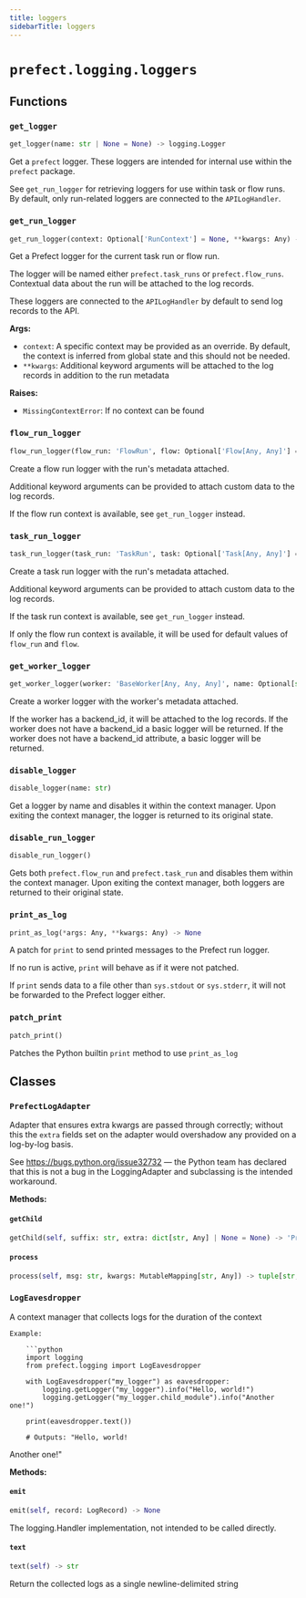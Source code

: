 ```yaml
---
title: loggers
sidebarTitle: loggers
---
```


# `prefect.logging.loggers`

## Functions

### `get_logger` <sup><a href="https://github.com/prefecthq/prefect/blob/main/src/prefect/logging/loggers.py#L65" target="_blank"><Icon icon="github" style="width: 14px; height: 14px;" /></a></sup>

```python
get_logger(name: str | None = None) -> logging.Logger
```


Get a `prefect` logger. These loggers are intended for internal use within the
`prefect` package.

See `get_run_logger` for retrieving loggers for use within task or flow runs.
By default, only run-related loggers are connected to the `APILogHandler`.


### `get_run_logger` <sup><a href="https://github.com/prefecthq/prefect/blob/main/src/prefect/logging/loggers.py#L94" target="_blank"><Icon icon="github" style="width: 14px; height: 14px;" /></a></sup>

```python
get_run_logger(context: Optional['RunContext'] = None, **kwargs: Any) -> Union[logging.Logger, LoggingAdapter]
```


Get a Prefect logger for the current task run or flow run.

The logger will be named either `prefect.task_runs` or `prefect.flow_runs`.
Contextual data about the run will be attached to the log records.

These loggers are connected to the `APILogHandler` by default to send log records to
the API.

**Args:**
- `context`: A specific context may be provided as an override. By default, the
context is inferred from global state and this should not be needed.
- `**kwargs`: Additional keyword arguments will be attached to the log records in
addition to the run metadata

**Raises:**
- `MissingContextError`: If no context can be found


### `flow_run_logger` <sup><a href="https://github.com/prefecthq/prefect/blob/main/src/prefect/logging/loggers.py#L166" target="_blank"><Icon icon="github" style="width: 14px; height: 14px;" /></a></sup>

```python
flow_run_logger(flow_run: 'FlowRun', flow: Optional['Flow[Any, Any]'] = None, **kwargs: str) -> PrefectLogAdapter
```


Create a flow run logger with the run's metadata attached.

Additional keyword arguments can be provided to attach custom data to the log
records.

If the flow run context is available, see `get_run_logger` instead.


### `task_run_logger` <sup><a href="https://github.com/prefecthq/prefect/blob/main/src/prefect/logging/loggers.py#L192" target="_blank"><Icon icon="github" style="width: 14px; height: 14px;" /></a></sup>

```python
task_run_logger(task_run: 'TaskRun', task: Optional['Task[Any, Any]'] = None, flow_run: Optional['FlowRun'] = None, flow: Optional['Flow[Any, Any]'] = None, **kwargs: Any) -> LoggingAdapter
```


Create a task run logger with the run's metadata attached.

Additional keyword arguments can be provided to attach custom data to the log
records.

If the task run context is available, see `get_run_logger` instead.

If only the flow run context is available, it will be used for default values
of `flow_run` and `flow`.


### `get_worker_logger` <sup><a href="https://github.com/prefecthq/prefect/blob/main/src/prefect/logging/loggers.py#L234" target="_blank"><Icon icon="github" style="width: 14px; height: 14px;" /></a></sup>

```python
get_worker_logger(worker: 'BaseWorker[Any, Any, Any]', name: Optional[str] = None) -> logging.Logger | LoggingAdapter
```


Create a worker logger with the worker's metadata attached.

If the worker has a backend_id, it will be attached to the log records.
If the worker does not have a backend_id a basic logger will be returned.
If the worker does not have a backend_id attribute, a basic logger will be returned.


### `disable_logger` <sup><a href="https://github.com/prefecthq/prefect/blob/main/src/prefect/logging/loggers.py#L260" target="_blank"><Icon icon="github" style="width: 14px; height: 14px;" /></a></sup>

```python
disable_logger(name: str)
```


Get a logger by name and disables it within the context manager.
Upon exiting the context manager, the logger is returned to its
original state.


### `disable_run_logger` <sup><a href="https://github.com/prefecthq/prefect/blob/main/src/prefect/logging/loggers.py#L280" target="_blank"><Icon icon="github" style="width: 14px; height: 14px;" /></a></sup>

```python
disable_run_logger()
```


Gets both `prefect.flow_run` and `prefect.task_run` and disables them
within the context manager. Upon exiting the context manager, both loggers
are returned to their original state.


### `print_as_log` <sup><a href="https://github.com/prefecthq/prefect/blob/main/src/prefect/logging/loggers.py#L290" target="_blank"><Icon icon="github" style="width: 14px; height: 14px;" /></a></sup>

```python
print_as_log(*args: Any, **kwargs: Any) -> None
```


A patch for `print` to send printed messages to the Prefect run logger.

If no run is active, `print` will behave as if it were not patched.

If `print` sends data to a file other than `sys.stdout` or `sys.stderr`, it will
not be forwarded to the Prefect logger either.


### `patch_print` <sup><a href="https://github.com/prefecthq/prefect/blob/main/src/prefect/logging/loggers.py#L321" target="_blank"><Icon icon="github" style="width: 14px; height: 14px;" /></a></sup>

```python
patch_print()
```


Patches the Python builtin `print` method to use `print_as_log`


## Classes

### `PrefectLogAdapter` <sup><a href="https://github.com/prefecthq/prefect/blob/main/src/prefect/logging/loggers.py#L34" target="_blank"><Icon icon="github" style="width: 14px; height: 14px;" /></a></sup>


Adapter that ensures extra kwargs are passed through correctly; without this
the `extra` fields set on the adapter would overshadow any provided on a
log-by-log basis.

See https://bugs.python.org/issue32732 — the Python team has declared that this is
not a bug in the LoggingAdapter and subclassing is the intended workaround.


**Methods:**

#### `getChild` <sup><a href="https://github.com/prefecthq/prefect/blob/main/src/prefect/logging/loggers.py#L50" target="_blank"><Icon icon="github" style="width: 14px; height: 14px;" /></a></sup>

```python
getChild(self, suffix: str, extra: dict[str, Any] | None = None) -> 'PrefectLogAdapter'
```

#### `process` <sup><a href="https://github.com/prefecthq/prefect/blob/main/src/prefect/logging/loggers.py#L44" target="_blank"><Icon icon="github" style="width: 14px; height: 14px;" /></a></sup>

```python
process(self, msg: str, kwargs: MutableMapping[str, Any]) -> tuple[str, MutableMapping[str, Any]]
```

### `LogEavesdropper` <sup><a href="https://github.com/prefecthq/prefect/blob/main/src/prefect/logging/loggers.py#L336" target="_blank"><Icon icon="github" style="width: 14px; height: 14px;" /></a></sup>


A context manager that collects logs for the duration of the context

    Example:

        ```python
        import logging
        from prefect.logging import LogEavesdropper

        with LogEavesdropper("my_logger") as eavesdropper:
            logging.getLogger("my_logger").info("Hello, world!")
            logging.getLogger("my_logger.child_module").info("Another one!")

        print(eavesdropper.text())

        # Outputs: "Hello, world!
Another one!"


**Methods:**

#### `emit` <sup><a href="https://github.com/prefecthq/prefect/blob/main/src/prefect/logging/loggers.py#L389" target="_blank"><Icon icon="github" style="width: 14px; height: 14px;" /></a></sup>

```python
emit(self, record: LogRecord) -> None
```

The logging.Handler implementation, not intended to be called directly.


#### `text` <sup><a href="https://github.com/prefecthq/prefect/blob/main/src/prefect/logging/loggers.py#L393" target="_blank"><Icon icon="github" style="width: 14px; height: 14px;" /></a></sup>

```python
text(self) -> str
```

Return the collected logs as a single newline-delimited string

